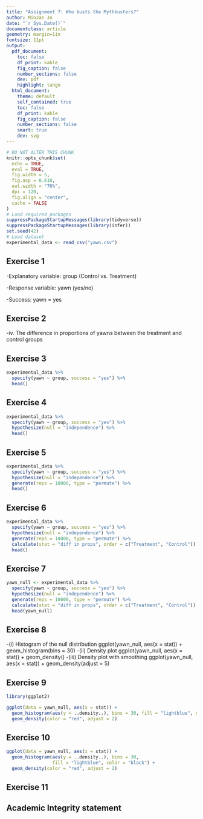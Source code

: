 ```yaml
---
title: "Assignment 7: Who busts the Mythbusters?"
author: MinJae Jo
date: "`r Sys.Date()`"
documentclass: article
geometry: margin=1in
fontsize: 11pt
output:
  pdf_document:
    toc: false
    df_print: kable
    fig_caption: false
    number_sections: false
    dev: pdf
    highlight: tango
  html_document:
    theme: default
    self_contained: true
    toc: false
    df_print: kable
    fig_caption: false
    number_sections: false
    smart: true
    dev: svg
---
```


```r
# DO NOT ALTER THIS CHUNK
knitr::opts_chunk$set(
  echo = TRUE,
  eval = TRUE,
  fig.width = 5,
  fig.asp = 0.618,
  out.width = "70%",
  dpi = 120,
  fig.align = "center",
  cache = FALSE
)
# Load required packages
suppressPackageStartupMessages(library(tidyverse))
suppressPackageStartupMessages(library(infer))
set.seed(42)
# Load dataset
experimental_data <- read_csv("yawn.csv")
```

## Exercise 1

-Explanatory variable: group (Control vs. Treatment)

-Response variable: yawn (yes/no)

-Success: yawn = yes


## Exercise 2

-iv. The difference in proportions of yawns between the treatment and control groups


## Exercise 3

```r
experimental_data %>%
  specify(yawn ~ group, success = "yes") %>%
  head()
```


## Exercise 4

```r
experimental_data %>%
  specify(yawn ~ group, success = "yes") %>%
  hypothesize(null = "independence") %>%
  head()
```

## Exercise 5
```r
experimental_data %>%
  specify(yawn ~ group, success = "yes") %>%
  hypothesize(null = "independence") %>%
  generate(reps = 10000, type = "permute") %>%
  head()
```
## Exercise 6
```r
experimental_data %>%
  specify(yawn ~ group, success = "yes") %>%
  hypothesize(null = "independence") %>%
  generate(reps = 10000, type = "permute") %>%
  calculate(stat = "diff in props", order = c("Treatment", "Control")) %>%
  head()
```

## Exercise 7
```r
yawn_null <- experimental_data %>%
  specify(yawn ~ group, success = "yes") %>%
  hypothesize(null = "independence") %>%
  generate(reps = 10000, type = "permute") %>%
  calculate(stat = "diff in props", order = c("Treatment", "Control"))
  head(yawn_null)
```


## Exercise 8

-(i) Histogram of the null distribution ggplot(yawn_null, aes(x = stat)) + geom_histogram(bins = 30)
-(ii) Density plot ggplot(yawn_null, aes(x = stat)) + geom_density()
-(iii) Density plot with smoothing ggplot(yawn_null, aes(x = stat)) + geom_density(adjust = 5)

## Exercise 9
```r
library(ggplot2)

ggplot(data = yawn_null, aes(x = stat)) +
  geom_histogram(aes(y = ..density..), bins = 30, fill = "lightblue", color = "black") +
  geom_density(color = "red", adjust = 2)

```


## Exercise 10

```r
ggplot(data = yawn_null, aes(x = stat)) +
  geom_histogram(aes(y = ..density..), bins = 30, 
                 fill = "lightblue", color = "black") +
  geom_density(color = "red", adjust = 2)
```


## Exercise 11




## Academic Integrity statement